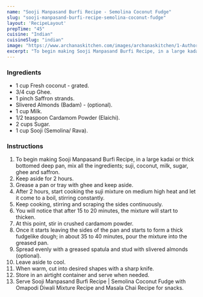 ---
name: "Sooji Manpasand Burfi Recipe - Semolina Coconut Fudge"
slug: "sooji-manpasand-burfi-recipe-semolina-coconut-fudge"
layout: 'RecipeLayout'
prepTime: "45"
cuisine: "Indian"
cuisineSlug: "indian"
image: "https://www.archanaskitchen.com/images/archanaskitchen/1-Author/Curryandvanilla/Suji_Manpasand_BurfiSemolina_Coconut_Fudge_recipe_edited.jpg"
excerpt: "To begin making Sooji Manpasand Burfi Recipe, in a large kadai or thick bottomed deep pan, mix all the ingredients; suji, coconut, milk, sugar, ghee and saffron"
---

### Ingredients

- 1 cup Fresh coconut - grated.
- 3/4 cup Ghee.
- 1 pinch Saffron strands.
- Slivered Almonds (Badam) - (optional).
- 1 cup Milk.
- 1/2 teaspoon Cardamom Powder (Elaichi).
- 2 cups Sugar.
- 1 cup Sooji (Semolina/ Rava).

### Instructions

1. To begin making Sooji Manpasand Burfi Recipe, in a large kadai or thick bottomed deep pan, mix all the ingredients; suji, coconut, milk, sugar, ghee and saffron.
1. Keep aside for 2 hours.
1. Grease a pan or tray with ghee and keep aside.
1. After 2 hours, start cooking the suji mixture on medium high heat and let it come to a boil, stirring constantly.
1. Keep cooking, stirring and scraping the sides continuously.
1. You will notice that after 15 to 20 minutes, the mixture will start to thicken.
1. At this point, stir in crushed cardamom powder.
1. Once it starts leaving the sides of the pan and starts to form a thick fudgelike dough; in about 35 to 40 minutes, pour the mixture into the greased pan.
1. Spread evenly with a greased spatula and stud with slivered almonds (optional).
1. Leave aside to cool.
1. When warm, cut into desired shapes with a sharp knife.
1. Store in an airtight container and serve when needed.
1. Serve Sooji Manpasand Burfi Recipe | Semolina Coconut Fudge with Omapodi Diwali Mixture Recipe and Masala Chai Recipe for snacks.
